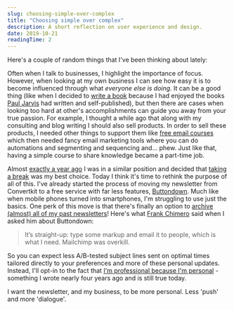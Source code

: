 ```yaml
---
slug: choosing-simple-over-complex
title: "Choosing simple over complex"
description: A short reflection on user experience and design.
date: 2019-10-21
readingTime: 2
---
```


Here's a couple of random things that I've been thinking about lately:

Often when I talk to businesses, I highlight the importance of focus. However, when looking at my own business I can see how easy it is to become influenced through what *everyone else is doing*. It can be a good thing (like when I decided to <a href="/books/">write a book</a> because I had enjoyed the books <a href="https://pjrvs.com">Paul Jarvis</a> had written and self-published), but then there are cases when looking too hard at other's accomplishments can guide you away from your true passion. For example, I thought a while ago that along with my consulting and blog writing I should also sell products. In order to sell these products, I needed other things to support them like <a href="/uxcourse/">free email courses</a> which then needed fancy email marketing tools where you can do automations and segmenting and sequencing and... phew. Just like that, having a simple course to share knowledge became a part-time job.

Almost <a href="/break/">exactly a year ago</a> I was in a similar position and decided that <a href="/break/">taking a break</a> was my best choice. Today I think it's time to rethink the purpose of all of this. I've already started the process of moving my newsletter from Convertkit to a free service with far less features, <a href="https://buttondown.email/">Buttondown</a>. Much like when mobile phones turned into smartphones, I'm struggling to use just the basics. One perk of this move is that there's finally an option to <a href="https://buttondown.email/antonsten/archive/">archive (almost) all of my past newsletters</a>! Here's what <a href="https://frankchimero.com">Frank Chimero</a> said when I asked him about Buttondown:

> It’s straight-up: type some markup and email it to people, which is what I need. Mailchimp was overkill.

So you can expect less A/B-tested subject lines sent on optimal times tailored directly to your preferences and more of these personal updates. Instead, I'll opt-in to the fact that <a href="/i-am-professional-because-i-am-personal/">I'm professional because I'm personal</a> - something I wrote nearly four years ago and is still true today.

I want the newsletter, and my business, to be more personal. Less 'push' and more 'dialogue'.